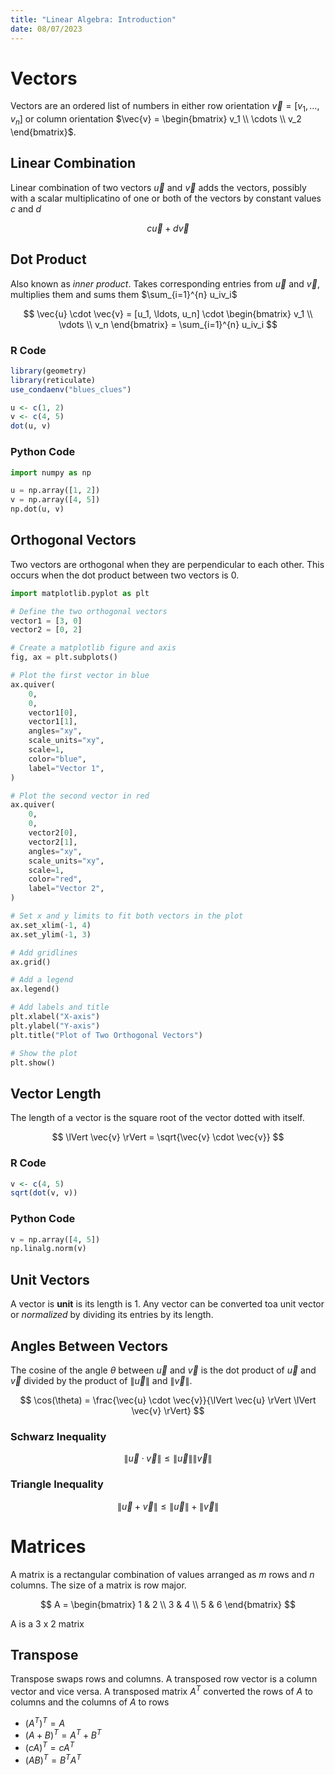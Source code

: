 ```yaml
---
title: "Linear Algebra: Introduction"
date: 08/07/2023
---
```


# Vectors

Vectors are an ordered list of numbers in either row orientation $\vec{v} = [v_1, \ldots, v_n]$ or column orientation $\vec{v} = \begin{bmatrix} v_1 \\ \cdots \\ v_2 \end{bmatrix}$.

## Linear Combination

Linear combination of two vectors $\vec{u}$ and $\vec{v}$ adds the vectors, possibly with a scalar multiplicatino of one or both of the vectors by constant values $c$ and $d$

$$
c\vec{u} + d\vec{v}
$$

## Dot Product

Also known as *inner product*. Takes corresponding entries from $\vec{u}$ and $\vec{v}$, multiplies them and sums them $\sum_{i=1}^{n} u_iv_i$

$$
\vec{u} \cdot \vec{v} = [u_1, \ldots, u_n] \cdot \begin{bmatrix} v_1 \\ \vdots \\ v_n \end{bmatrix} = \sum_{i=1}^{n} u_iv_i
$$

### R Code

```r
library(geometry)
library(reticulate)
use_condaenv("blues_clues")

u <- c(1, 2)
v <- c(4, 5)
dot(u, v)
```

### Python Code

```python
import numpy as np

u = np.array([1, 2])
v = np.array([4, 5])
np.dot(u, v)
```

## Orthogonal Vectors

Two vectors are orthogonal when they are perpendicular to each other. This occurs when the dot product between two vectors is 0.

```python
import matplotlib.pyplot as plt

# Define the two orthogonal vectors
vector1 = [3, 0]
vector2 = [0, 2]

# Create a matplotlib figure and axis
fig, ax = plt.subplots()

# Plot the first vector in blue
ax.quiver(
    0,
    0,
    vector1[0],
    vector1[1],
    angles="xy",
    scale_units="xy",
    scale=1,
    color="blue",
    label="Vector 1",
)

# Plot the second vector in red
ax.quiver(
    0,
    0,
    vector2[0],
    vector2[1],
    angles="xy",
    scale_units="xy",
    scale=1,
    color="red",
    label="Vector 2",
)

# Set x and y limits to fit both vectors in the plot
ax.set_xlim(-1, 4)
ax.set_ylim(-1, 3)

# Add gridlines
ax.grid()

# Add a legend
ax.legend()

# Add labels and title
plt.xlabel("X-axis")
plt.ylabel("Y-axis")
plt.title("Plot of Two Orthogonal Vectors")

# Show the plot
plt.show()
```

## Vector Length

The length of a vector is the square root of the vector dotted with itself.

$$
\lVert \vec{v} \rVert = \sqrt{\vec{v} \cdot \vec{v}}
$$

### R Code

```r
v <- c(4, 5)
sqrt(dot(v, v))
```

### Python Code

```python
v = np.array([4, 5])
np.linalg.norm(v)
```

## Unit Vectors

A vector is **unit** is its length is 1. Any vector can be converted toa  unit vector or *normalized* by dividing its entries by its length.

## Angles Between Vectors

The cosine of the angle $\theta$ between $\vec{u}$ and $\vec{v}$ is the dot product of $\vec{u}$ and $\vec{v}$ divided by the product of $\lVert \vec{u} \rVert$ and $\lVert \vec{v} \rVert$.

$$
\cos(\theta) = \frac{\vec{u} \cdot \vec{v}}{\lVert \vec{u} \rVert \lVert \vec{v} \rVert}
$$

### Schwarz Inequality

$$
\lVert \vec{u} \cdot \vec{v} \rVert \leq \lVert \vec{u} \rVert \lVert \vec{v} \rVert
$$

### Triangle Inequality

$$
\lVert \vec{u} + \vec{v} \rVert \leq \lVert \vec{u} \rVert + \lVert \vec{v} \rVert
$$

# Matrices

A matrix is a rectangular combination of values arranged as $m$ rows and $n$ columns. The size of a matrix is row major.

$$
A = \begin{bmatrix}
1 & 2 \\
3 & 4 \\
5 & 6
\end{bmatrix}
$$

A is a 3 x 2 matrix

## Transpose

Transpose swaps rows and columns. A transposed row vector is a column vector and vice versa. A transposed matrix $A^T$ converted the rows of $A$ to columns and the columns of $A$ to rows

-   $(A^T)^T = A$
-   $(A + B)^T = A^T + B^T$
-   $(cA)^T = cA^T$
-   $(AB)^T = B^TA^T$